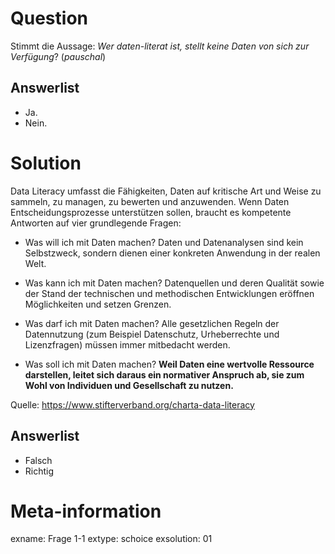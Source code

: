 Question
========

Stimmt die Aussage: *Wer daten-literat ist, stellt keine Daten von sich zur Verfügung*? (*pauschal*)

Answerlist
----------

* Ja.
* Nein.


Solution
========

Data Literacy umfasst die Fähigkeiten, Daten auf kritische Art und Weise zu sammeln, zu managen, zu bewerten und anzuwenden. Wenn Daten Entscheidungsprozesse unterstützen sollen, braucht es kompetente Antworten auf vier grundlegende Fragen:

- Was will ich mit Daten machen? Daten und Datenanalysen sind kein Selbstzweck, sondern dienen einer konkreten Anwendung in der realen Welt.

- Was kann ich mit Daten machen? Datenquellen und deren Qualität sowie der Stand der technischen und methodischen Entwicklungen eröffnen Möglichkeiten und setzen Grenzen.

- Was darf ich mit Daten machen? Alle gesetzlichen Regeln der Datennutzung (zum Beispiel Datenschutz, Urheberrechte und Lizenzfragen) müssen immer mitbedacht werden.

- Was soll ich mit Daten machen? **Weil Daten eine wertvolle Ressource darstellen, leitet sich daraus ein normativer Anspruch ab, sie zum Wohl von Individuen und Gesellschaft zu nutzen.**

Quelle: <https://www.stifterverband.org/charta-data-literacy>

Answerlist
----------

* Falsch
* Richtig



Meta-information
================
exname: Frage 1-1
extype: schoice
exsolution: 01
